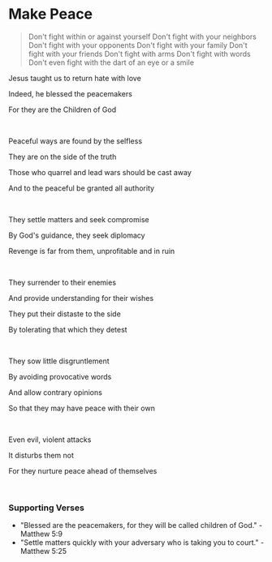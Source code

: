 # Make Peace

> Don't fight within or against yourself
> Don't fight with your neighbors
> Don't fight with your opponents
> Don't fight with your family
> Don't fight with your friends
> Don't fight with arms
> Don't fight with words
> Don't even fight with the dart of an eye or a smile

Jesus taught us to return hate with love

Indeed, he blessed the peacemakers

For they are the Children of God

<br />

Peaceful ways are found by the selfless

They are on the side of the truth

Those who quarrel and lead wars should be cast away

And to the peaceful be granted all authority

<br />

They settle matters and seek compromise

By God's guidance, they seek diplomacy

Revenge is far from them, unprofitable and in ruin

<br />

They surrender to their enemies

And provide understanding for their wishes

They put their distaste to the side

By tolerating that which they detest

<br />

They sow little disgruntlement

By avoiding provocative words

And allow contrary opinions

So that they may have peace with their own

<br />

Even evil, violent attacks

It disturbs them not

For they nurture peace ahead of themselves

<br />

### Supporting Verses

- "Blessed are the peacemakers, for they will be called children of God." - Matthew 5:9
- "Settle matters quickly with your adversary who is taking you to court." - Matthew 5:25
